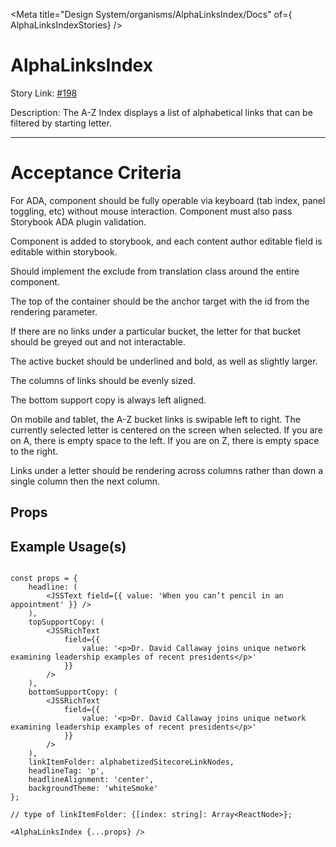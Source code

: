
<Meta title="Design System/organisms/AlphaLinksIndex/Docs" of={ AlphaLinksIndexStories} />

# AlphaLinksIndex

Story Link: [#198]('https://github.com/ahc-digital/migration-planning-tracking/issues/198')

Description: The A-Z Index displays a list of alphabetical links that can be filtered by starting letter.

---
# Acceptance Criteria
For ADA, component should be fully operable via keyboard (tab index, panel toggling, etc) without mouse interaction. Component must also pass Storybook ADA plugin validation.

Component is added to storybook, and each content author editable field is editable within storybook.

Should implement the exclude from translation class around the entire component.

The top of the container should be the anchor target with the id from the rendering parameter.

If there are no links under a particular bucket, the letter for that bucket should be greyed out and not interactable.

The active bucket should be underlined and bold, as well as slightly larger.

The columns of links should be evenly sized.

The bottom support copy is always left aligned.

On mobile and tablet, the A-Z bucket links is swipable left to right. The currently selected letter is centered on the screen when selected. If you are on A, there is empty space to the left. If you are on Z, there is empty space to the right.

Links under a letter should be rendering across columns rather than down a single column then the next column.

<Stories />

## Props
<Controls />


## Example Usage(s)
```tsx

const props = {
    headline: (
        <JSSText field={{ value: 'When you can’t pencil in an appointment' }} />
    ),
    topSupportCopy: (
        <JSSRichText
            field={{
                value: '<p>Dr. David Callaway joins unique network examining leadership examples of recent presidents</p>'
            }}
        />
    ),
    bottomSupportCopy: (
        <JSSRichText
            field={{
                value: '<p>Dr. David Callaway joins unique network examining leadership examples of recent presidents</p>'
            }}
        />
    ),
    linkItemFolder: alphabetizedSitecoreLinkNodes,
    headlineTag: 'p',
    headlineAlignment: 'center',
    backgroundTheme: 'whiteSmoke'
};

// type of linkItemFolder: {[index: string]: Array<ReactNode>};

<AlphaLinksIndex {...props} />
```
